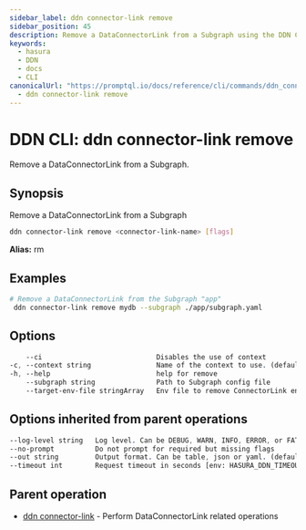 ```yaml
---
sidebar_label: ddn connector-link remove
sidebar_position: 45
description: Remove a DataConnectorLink from a Subgraph using the DDN CLI
keywords:
  - hasura
  - DDN
  - docs
  - CLI
canonicalUrl: "https://promptql.io/docs/reference/cli/commands/ddn_connector-link_remove"
  - ddn connector-link remove
---
```


# DDN CLI: ddn connector-link remove

Remove a DataConnectorLink from a Subgraph.

## Synopsis

Remove a DataConnectorLink from a Subgraph

```bash
ddn connector-link remove <connector-link-name> [flags]
```

**Alias:** rm

## Examples

```bash
# Remove a DataConnectorLink from the Subgraph "app"
 ddn connector-link remove mydb --subgraph ./app/subgraph.yaml
```

## Options

```sass
    --ci                            Disables the use of context
-c, --context string                Name of the context to use. (default <current_context>)
-h, --help                          help for remove
    --subgraph string               Path to Subgraph config file
    --target-env-file stringArray   Env file to remove ConnectorLink environment variables from
```

## Options inherited from parent operations

```sass
--log-level string   Log level. Can be DEBUG, WARN, INFO, ERROR, or FATAL. (default "INFO")
--no-prompt          Do not prompt for required but missing flags
--out string         Output format. Can be table, json or yaml. (default "table")
--timeout int        Request timeout in seconds [env: HASURA_DDN_TIMEOUT] (default 100)
```

## Parent operation

- [ddn connector-link](/reference/cli/commands/ddn_connector-link) - Perform DataConnectorLink related operations
